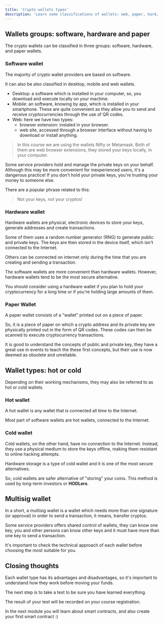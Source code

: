 ```yaml
---
title: 'Crypto wallets types'
description: 'Learn some classifications of wallets: web, paper, hard, hot, cold, multisig'
---
```


## Wallets groups: software, hardware and paper

The crypto wallets can be classified in three groups: software, hardware, and paper wallets.

### Software wallet

The majority of crypto wallet providers are based on software.

It can also be also classified in desktop, mobile and web wallets.

- Desktop: a software which is installed in your computer,
  so, you download and execute locally on your machine.
- Mobile: an software, knowing by app, which is installed in your smartphone.
  These are quite convenient as they allow you to send and receive cryptocurrencies through the use of QR codes.
- Web: here we have two types:
  - browser extension: instaled in your browser.
  - web site, accessed through a browser interface without having to download or install anything.

> In this course we are using the wallets Nifty or Metamask.
> Both of them are web browser extensions,
> they stored your keys locally, in your computer.

Some service providers hold and manage the private keys on your behalf.
Although this may be more convenient for inexperienced users, it's a dangerous practice!
If you don't hold your private keys, you're trusting your money to someone else.

There are a popular phrase related to this:

> Not your keys, not your cryptos!

### Hardware wallet

Hardware wallets are physical, electronic devices to store your keys, generate addresses and create transactions.

Some of them uses a random number generator (RNG) to generate public and private keys.
The keys are then stored in the device itself, which isn't connected to the Internet.

Others can be connected on internet only during the time that you are creating and sending a transaction.

The software wallets are more convenient than hardware wallets.
However, hardware wallets tend to be the most secure alternative.

You should consider using a hardware wallet
if you plan to hold your cryptocurrency for a long time
or if you're holding large amounts of them.

### Paper Wallet

A paper wallet consists of a "wallet" printed out on a piece of paper.

So, it is a piece of paper on which a crypto address and
its private key are physically printed out in the form of QR codes.
These codes can then be scanned to execute cryptocurrency transactions.

It is good to understand the concepts of public and private key,
they have a great use in events to teach the these first concepts,
but their use is now deemed as obsolete and unreliable.

## Wallet types: hot or cold

Depending on their working mechanisms, they may also be referred to as hot or cold wallets.

### Hot wallet

A hot wallet is any wallet that is connected all time to the Internet.

Most part of software wallets are hot wallets, connected to the Internet.

### Cold wallet

Cold wallets, on the other hand, have no connection to the Internet.
Instead, they use a physical medium to store the keys offline,
making them resistant to online hacking attempts.

Hardware storage is a type of cold wallet and it is one of the most secure alternatives.

So, cold wallets are safer alternative of "storing" your coins.
This method is used by long-term investors or **HODLers**.

## Multisig wallet

In a short, a multisig wallet is a wallet which needs more than one signature (or approval)
in order to send a transaction, it means, transfer cryptos.

Some service providers offers shared control of wallets,
they can know one key, you and other persons can know other keys
and it must have more than one key to send a transaction.

It's important to check the technical approach of each wallet before choosing the most suitable for you.

## Closing thoughts

Each wallet type has its advantages and disadvantages,
so it's important to understand how they work before moving your funds.

The next step is to take a test to be sure you have learned everything.

The result of your test will be recorded on your course registration.

In the next module you will learn about smart contracts,
and also create your first smart contract :)
